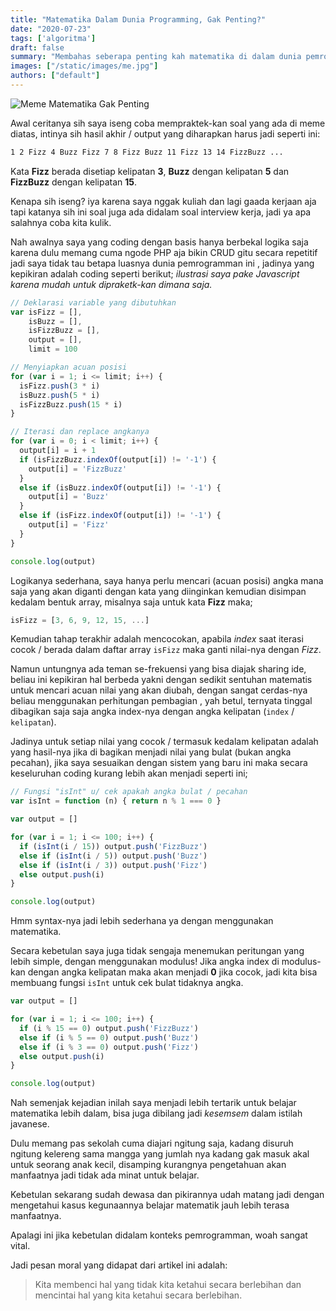 ```yaml
---
title: "Matematika Dalam Dunia Programming, Gak Penting?"
date: "2020-07-23"
tags: ['algoritma']
draft: false
summary: "Membahas seberapa penting kah matematika di dalam dunia pemrogramman."
images: ["/static/images/me.jpg"]
authors: ["default"]
---
```



![Meme Matematika Gak Penting](/static/images/posts/meme-matematika-gak-penting.jpg "Sumber: *gatau, nemu di fb")

Awal ceritanya sih saya iseng coba mempraktek-kan soal yang ada di meme diatas, intinya sih hasil akhir / output yang diharapkan harus jadi seperti ini:

``` bash
1 2 Fizz 4 Buzz Fizz 7 8 Fizz Buzz 11 Fizz 13 14 FizzBuzz ...
```

Kata **Fizz** berada disetiap kelipatan **3**, **Buzz** dengan kelipatan **5** dan **FizzBuzz** dengan kelipatan **15**.

Kenapa sih iseng? iya karena saya nggak kuliah dan lagi gaada kerjaan aja <Twemoji emoji="pepe-grin" /> tapi katanya sih ini soal juga ada didalam soal interview kerja, jadi ya apa salahnya coba kita kulik.

Nah awalnya saya yang coding dengan basis hanya berbekal logika saja karena dulu memang cuma ngode PHP aja bikin CRUD gitu secara repetitif jadi saya tidak tau betapa luasnya dunia pemrogramman ini <Twemoji emoji="pepe-ugh" />, jadinya yang kepikiran adalah coding seperti berikut; _ilustrasi saya pake Javascript karena mudah untuk dipraketk-kan dimana saja._

``` js
// Deklarasi variable yang dibutuhkan
var isFizz = [],
    isBuzz = [],
    isFizzBuzz = [],
    output = [],
    limit = 100

// Menyiapkan acuan posisi
for (var i = 1; i <= limit; i++) {
  isFizz.push(3 * i)
  isBuzz.push(5 * i)
  isFizzBuzz.push(15 * i)
}

// Iterasi dan replace angkanya
for (var i = 0; i < limit; i++) {
  output[i] = i + 1
  if (isFizzBuzz.indexOf(output[i]) != '-1') {
    output[i] = 'FizzBuzz'
  }
  else if (isBuzz.indexOf(output[i]) != '-1') {
    output[i] = 'Buzz'
  }
  else if (isFizz.indexOf(output[i]) != '-1') {
    output[i] = 'Fizz'
  }
}

console.log(output)
```

Logikanya sederhana, saya hanya perlu mencari (acuan posisi) angka mana saja yang akan diganti dengan kata yang diinginkan kemudian disimpan kedalam bentuk array, misalnya saja untuk kata **Fizz** maka;

``` js
isFizz = [3, 6, 9, 12, 15, ...]
```

Kemudian tahap terakhir adalah mencocokan, apabila *index* saat iterasi cocok / berada dalam daftar array `isFizz` maka ganti nilai-nya dengan *Fizz*.

Namun untungnya ada teman se-frekuensi yang bisa diajak sharing ide, beliau ini kepikiran hal berbeda yakni dengan sedikit sentuhan matematis untuk mencari acuan nilai yang akan diubah, dengan sangat cerdas-nya beliau menggunakan perhitungan pembagian <Twemoji emoji="pepe-youcantifyoudont" />, yah betul, ternyata tinggal dibagikan saja saja angka index-nya dengan angka kelipatan (`index` / `kelipatan`).

Jadinya untuk setiap nilai yang cocok / termasuk kedalam kelipatan adalah yang hasil-nya jika di bagikan menjadi nilai yang bulat (bukan angka pecahan), jika saya sesuaikan dengan sistem yang baru ini maka secara keseluruhan coding kurang lebih akan menjadi seperti ini;

``` js
// Fungsi "isInt" u/ cek apakah angka bulat / pecahan
var isInt = function (n) { return n % 1 === 0 }

var output = []

for (var i = 1; i <= 100; i++) {
  if (isInt(i / 15)) output.push('FizzBuzz')
  else if (isInt(i / 5)) output.push('Buzz')
  else if (isInt(i / 3)) output.push('Fizz')
  else output.push(i)
}

console.log(output)
```

Hmm syntax-nya jadi lebih sederhana ya dengan menggunakan matematika.

Secara kebetulan saya juga tidak sengaja menemukan peritungan yang lebih simple, dengan menggunakan modulus! Jika angka index di modulus-kan dengan angka kelipatan maka akan menjadi **0** jika cocok, jadi kita bisa membuang fungsi `isInt` untuk cek bulat tidaknya angka.

``` js
var output = []

for (var i = 1; i <= 100; i++) {
  if (i % 15 == 0) output.push('FizzBuzz')
  else if (i % 5 == 0) output.push('Buzz')
  else if (i % 3 == 0) output.push('Fizz')
  else output.push(i)
}

console.log(output)
```

Nah semenjak kejadian inilah saya menjadi lebih tertarik untuk belajar matematika lebih dalam, bisa juga dibilang jadi *kesemsem* dalam istilah javanese.

Dulu memang pas sekolah cuma diajari ngitung saja, kadang disuruh ngitung kelereng sama mangga yang jumlah nya kadang gak masuk akal untuk seorang anak kecil, <Twemoji emoji="clown-honker" /> disamping kurangnya pengetahuan akan manfaatnya jadi tidak ada minat untuk belajar.

Kebetulan sekarang sudah dewasa dan pikirannya udah matang jadi dengan mengetahui kasus kegunaannya belajar matematik jauh lebih terasa manfaatnya. <Twemoji emoji="pepe-thumbsup" />

Apalagi ini jika kebetulan didalam konteks pemrogramman, woah sangat vital.

Jadi pesan moral yang didapat dari artikel ini adalah:

> Kita membenci hal yang tidak kita ketahui secara berlebihan dan mencintai hal yang kita ketahui secara berlebihan.
